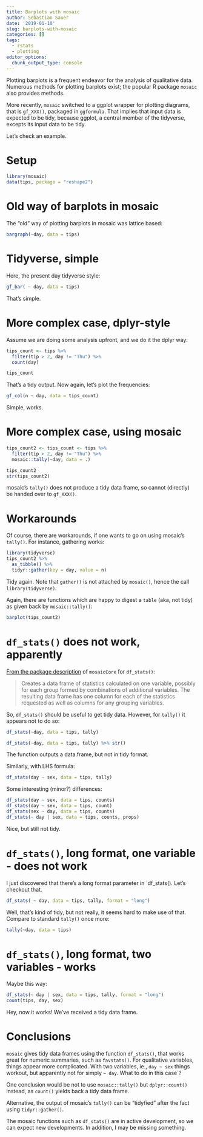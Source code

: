 ```yaml
---
title: Barplots with mosaic
author: Sebastian Sauer
date: '2019-01-10'
slug: barplots-with-mosaic
categories: []
tags:
  - rstats
  - plotting
editor_options: 
  chunk_output_type: console
---
```



Plotting barplots is a frequent endeavor for the analysis of qualitative data. Numerous methods for plotting barplots exist; the popular R package `mosaic` also provides methods.

More recently, `mosaic` switched to a ggplot wrapper for plotting diagrams, that is `gf_XXX()`, packaged in `ggformula`. That implies that input data is expected to be tidy, because ggplot, a central member of the tidyverse, excepts its input data to be tidy.

Let's check an example.

# Setup

```r
library(mosaic)
data(tips, package = "reshape2")
```


# Old way of barplots in mosaic


The "old" way of plotting barplots in mosaic was lattice based:

```r
bargraph(~day, data = tips)
```




# Tidyverse, simple

Here, the present day tidyverse style:


```r
gf_bar( ~ day, data = tips)
```


That's simple.


# More complex case, dplyr-style


Assume we are doing some analysis upfront, and we do it the dplyr way:

```r
tips_count <- tips %>% 
  filter(tip > 2, day != "Thu") %>% 
  count(day)

tips_count
```

That's a tidy output. Now again, let's plot the frequencies:

```r
gf_col(n ~ day, data = tips_count)
```

Simple, works.


# More complex case, using mosaic


```r
tips_count2 <- tips_count <- tips %>% 
  filter(tip > 2, day != "Thu") %>% 
  mosaic::tally(~day, data = .)

tips_count2
str(tips_count2)
```

mosaic's `tally()` does not produce a tidy data frame, so cannot (directly) be handed over to `gf_XXX()`.


# Workarounds

Of course, there are workarounds, if one wants to go on using mosaic's `tally()`. For instance, gathering works:


```r
library(tidyverse)
tips_count2 %>% 
  as_tibble() %>% 
  tidyr::gather(key = day, value = n)
```


Tidy again. Note that `gather()` is not attached by `mosaic()`, hence the call `library(tidyverse)`.


Again, there are functions which are happy to digest a `table` (aka, not tidy) as given back by `mosaic::tally()`:

```r
barplot(tips_count2)
```


# `df_stats()` does not work, apparently

[From the package description](https://cran.r-project.org/web/packages/mosaicCore/mosaicCore.pdf) of `mosaicCore` for `df_stats()`:

>   Creates a data frame of statistics calculated on one variable, possibly for each group formed by
combinations of additional variables. The resulting data frame has one column for each of the
statistics requested as well as columns for any grouping variables.


So, `df_stats()` should be useful to get tidy data. However, for `tally()` it appears not to do so:

```r
df_stats(~day, data = tips, tally)

df_stats(~day, data = tips, tally) %>% str()
```


The function outputs a data.frame, but not in tidy format.

Similarly, with LHS formula:

```r
df_stats(day ~ sex, data = tips, tally)
```


Some interesting (minor?) differences:

```r
df_stats(day ~ sex, data = tips, counts)
df_stats(day ~ sex, data = tips, count)
df_stats(sex ~ day, data = tips, counts)
df_stats(~ day | sex, data = tips, counts, props)
```

Nice, but still not tidy.


# `df_stats()`, long format, one variable - does not work

I just discovered that there's a long format parameter in `df_stats(). Let's checkout that.


```r
df_stats( ~ day, data = tips, tally, format = "long")
```

Well, that's kind of tidy, but not really, it seems hard to make use of that. Compare to standard  `tally()` once more:

```r
tally(~day, data = tips)
```


# `df_stats()`, long format, two variables - works

Maybe this way:

```r
df_stats(~ day | sex, data = tips, tally, format = "long")
count(tips, day, sex)
```

Hey, now it works! We've received a tidy data frame.



# Conclusions

`mosaic` gives tidy data frames using the function `df_stats()`, that works great for numeric summaries, such as `favstats()`. For qualitative variables, things appear more complicated. With two variables, ie., `day ~ sex` things workout, but apparently not for simply `~ day`. What to do in this case`?


One conclusion would be not to use `mosaic::tally()` but `dplyr::count()` instead, as `count()` yields back a tidy data frame.

Alternative, the output of mosaic's `tally()` can be "tidyfied" after the fact using `tidyr::gather()`.

The mosaic functions such as `df_stats()` are in active development, so we can expect new developments. In addition, I may be missing something.


